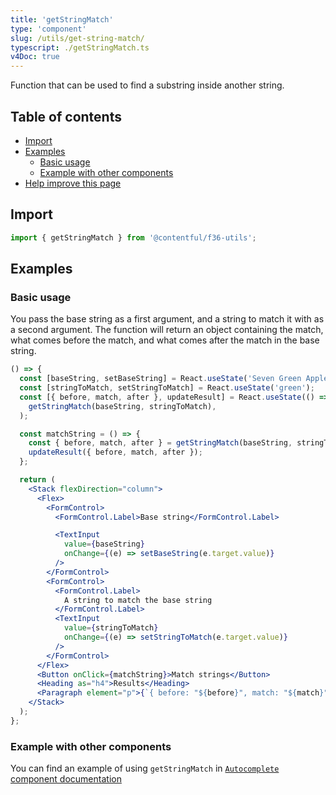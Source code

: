```yaml
---
title: 'getStringMatch'
type: 'component'
slug: /utils/get-string-match/
typescript: ./getStringMatch.ts
v4Doc: true
---
```



Function that can be used to find a substring inside another string.

## Table of contents

- [Import](#import)
- [Examples](#examples)
  - [Basic usage](#basic-usage)
  - [Example with other components](#example-with-other-components)
- [Help improve this page](#help-improve-this-page)

## Import

```jsx static=true
import { getStringMatch } from '@contentful/f36-utils';
```

## Examples

### Basic usage

You pass the base string as a first argument, and a string to match it with as a second argument. The function will return an object containing the match, what comes before the match, and what comes after the match in the base string.

```jsx
() => {
  const [baseString, setBaseString] = React.useState('Seven Green Apples');
  const [stringToMatch, setStringToMatch] = React.useState('green');
  const [{ before, match, after }, updateResult] = React.useState(() =>
    getStringMatch(baseString, stringToMatch),
  );

  const matchString = () => {
    const { before, match, after } = getStringMatch(baseString, stringToMatch);
    updateResult({ before, match, after });
  };

  return (
    <Stack flexDirection="column">
      <Flex>
        <FormControl>
          <FormControl.Label>Base string</FormControl.Label>

          <TextInput
            value={baseString}
            onChange={(e) => setBaseString(e.target.value)}
          />
        </FormControl>
        <FormControl>
          <FormControl.Label>
            A string to match the base string
          </FormControl.Label>
          <TextInput
            value={stringToMatch}
            onChange={(e) => setStringToMatch(e.target.value)}
          />
        </FormControl>
      </Flex>
      <Button onClick={matchString}>Match strings</Button>
      <Heading as="h4">Results</Heading>
      <Paragraph element="p">{`{ before: "${before}", match: "${match}", after: "${after}" }`}</Paragraph>
    </Stack>
  );
};
```

### Example with other components

You can find an example of using `getStringMatch` in [`Autocomplete` component documentation](/components/autocomplete#highlighting-an-item-with-getstringmatch)
